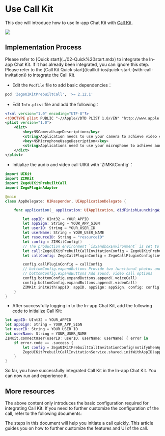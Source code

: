 # Use Call Kit

This doc will introduce how to use In-app Chat Kit with [Call Kit](https://zegocloud.com/docs/uikit/callkit-ios/quick-start/quick-start). 

<Frame width="200" height="auto" caption="">
    <img src="https://storage.zego.im/sdk-doc/Pics/ZIMKit/inapp_chat_with_call.gif"/>
</Frame>

## Implementation Process

<Steps>
<Step title="Integrate In-app Chat Kit">
Please refer to [Quick start](../02-Quick%20start.mdx) to integrate the In-app Chat Kit. If it has already been integrated, you can ignore this step.
</Step>
<Step title="Integrate Call Kit">
Please refer to the [Call Kit Quick start](/callkit-ios/quick-start-(with-call-invitation)) to integrate the Call Kit.
</Step>
<Step title="Initialize Call Kit">

- Edit the `Podfile` file to add basic dependencies：
```Ruby
pod 'ZegoUIKitPrebuiltCall', '>= 2.12.1'
```
- Edit `Info.plist` file and add the following：
```xml
<?xml version="1.0" encoding="UTF-8"?>
<!DOCTYPE plist PUBLIC "-//Apple//DTD PLIST 1.0//EN" "http://www.apple.com/DTDs/PropertyList-1.0.dtd">
<plist version="1.0">
    <dict>
        <key>NSCameraUsageDescription</key>
        <string>Application needs to use your camera to achieve video calls and photos.</string>
        <key>NSMicrophoneUsageDescription</key>
        <string>Applications need to use your microphone to achieve audio and video calls and voice messages.</string>
    </dict>
</plist>
```

- Initialize the audio and video call UIKit with 'ZIMKitConfig'：

```swift AppDelegate.swift {11}
import UIKit
import ZIMKit
import ZegoUIKitPrebuiltCall
import ZegoPluginAdapter

@main
class AppDelegate: UIResponder, UIApplicationDelegate {

    func application(_ application: UIApplication, didFinishLaunchingWithOptions launchOptions: [UIApplication.LaunchOptionsKey: Any]?) -> Bool {

        let appID: UInt32 = YOUR_APPID
        let appSign: String = YOUR_APP_SIGN
        let userID: String = YOUR_USER_ID
        let userName: String = YOUR_USER_NAME
        let resourceID: String = "resourceID" 
        let config = ZIMKitConfig()
        // The production environment `isSandboxEnvironment` is set to false
        let call:ZegoUIKitPrebuiltCallInvitationConfig = ZegoUIKitPrebuiltCallInvitationConfig(notifyWhenAppRunningInBackgroundOrQuit: true, isSandboxEnvironment: true, certificateIndex: .firstCertificate)
        let callConfig: ZegoCallPluginConfig = ZegoCallPluginConfig(invitationConfig: call, resourceID: resourceID)

        config.callPluginConfig = callConfig
        // bottomConfig.expandButtons Provide two functional photos and files by default
        // bottomConfig.expandButtons Add sound, video call options
        config.bottomConfig.expandButtons.append(.voiceCall)
        config.bottomConfig.expandButtons.append(.videoCall)
        ZIMKit.initWith(appID: appID, appSign: appSign, config: config)
    }
}
```

- After successfully logging in to the In-app Chat Kit, add the following code to initialize Call Kit:

```swift {7,8}
let appID: UInt32 = YOUR_APPID
let appSign: String = YOUR_APP_SIGN
let userID: String = YOUR_USER_ID
let userName: String = YOUR_USER_NAME
ZIMKit.connectUser(userID: userID, userName: userName) { error in
    if error.code == .success {
        let config = ZegoUIKitPrebuiltCallInvitationConfig(notifyWhenAppRunningInBackgroundOrQuit: true, isSandboxEnvironment: false)
        ZegoUIKitPrebuiltCallInvitationService.shared.initWithAppID(appID, appSign: appSign, userID: userID, userName: userName, config: config)
    }
}
```
</Step>
</Steps>

So far, you have successfully integrated Call Kit in the In-app Chat Kit. You can now run and experience it.

## More resources

The above content only introduces the basic configuration required for integrating Call Kit. If you need to further customize the configuration of the call, refer to the following documents:

<CardGroup cols={2}>
  
  <Card title="Call Kit - Quick start" href="https://www.zegocloud.com/docs/uikit/callkit-ios/quick-start-(with-call-invitation)" target="_blank">
    The steps in this document will help you initiate a call quickly. 
  </Card>

  <Card title="Call Kit - Custom prebuilt UI" href="https://zegocloud.com/docs/uikit/callkit-ios/calling-config/overview" target="_blank">
    This article guides you on how to further customize the features and UI of the call.
  </Card>

</CardGroup>
